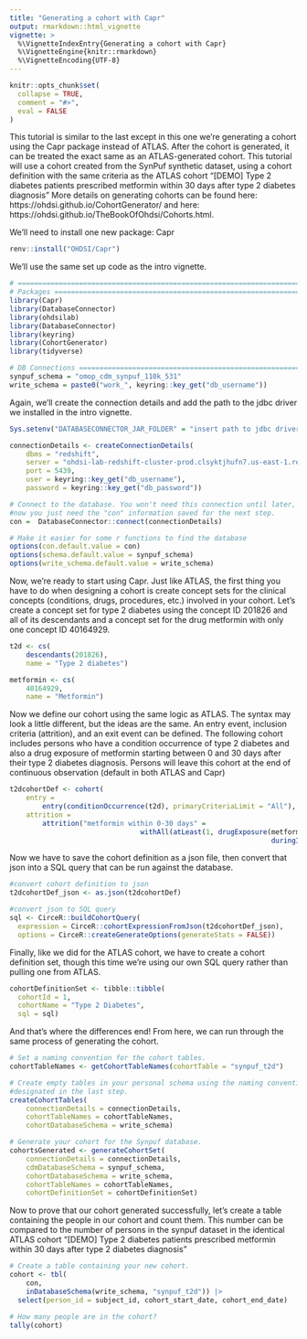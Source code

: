 ```yaml
---
title: "Generating a cohort with Capr"
output: rmarkdown::html_vignette
vignette: >
  %\VignetteIndexEntry{Generating a cohort with Capr}
  %\VignetteEngine{knitr::rmarkdown}
  %\VignetteEncoding{UTF-8}
---
```


```r
knitr::opts_chunk$set(
  collapse = TRUE,
  comment = "#>",
  eval = FALSE
)
```

This tutorial is similar to the last except in this one we're generating a 
cohort using the Capr package instead of ATLAS. After the cohort is generated, 
it can be treated the exact same as an ATLAS-generated cohort. This tutorial 
will use a cohort created from the SynPuf synthetic dataset, using a cohort 
definition with the same criteria as the ATLAS cohort "[DEMO] Type 2 diabetes 
patients prescribed metformin within 30 days after type 2 diabetes diagnosis"
More details on generating cohorts can be found here: 
https://ohdsi.github.io/CohortGenerator/ and here: 
https://ohdsi.github.io/TheBookOfOhdsi/Cohorts.html. 

We'll need to install one new package: Capr

```r
renv::install("OHDSI/Capr")
```

We'll use the same set up code as the intro vignette. 

```r
# ==============================================================================
# Packages =====================================================================
library(Capr)
library(DatabaseConnector)
library(ohdsilab)
library(DatabaseConnector)
library(keyring)
library(CohortGenerator)
library(tidyverse)

# DB Connections ===============================================================
synpuf_schema = "omop_cdm_synpuf_110k_531"
write_schema = paste0("work_", keyring::key_get("db_username"))
```

Again, we'll create the connection details and add the path to the jdbc driver 
we installed in the intro vignette.

```r
Sys.setenv("DATABASECONNECTOR_JAR_FOLDER" = "insert path to jdbc driver here")

connectionDetails <- createConnectionDetails(
	dbms = "redshift",
	server = "ohdsi-lab-redshift-cluster-prod.clsyktjhufn7.us-east-1.redshift.amazonaws.com/ohdsi_lab",
	port = 5439,
	user = keyring::key_get("db_username"),
	password = keyring::key_get("db_password"))

# Connect to the database. You won't need this connection until later, but for 
#now you just need the "con" information saved for the next step.
con =  DatabaseConnector::connect(connectionDetails)

# Make it easier for some r functions to find the database
options(con.default.value = con)
options(schema.default.value = synpuf_schema)
options(write_schema.default.value = write_schema)
```

Now, we're ready to start using Capr. Just like ATLAS, the first thing you have
to do when designing a cohort is create concept sets for the clinical concepts 
(conditions, drugs, procedures, etc.) involved in your cohort. Let's create a
concept set for type 2 diabetes using the concept ID 201826 and all of its 
descendants and a concept set for the drug metformin with only one concept ID 
40164929.

```r
t2d <- cs(
	descendants(201826),
	name = "Type 2 diabetes")

metformin <- cs(
	40164929,
	name = "Metformin")
```

Now we define our cohort using the same logic as ATLAS. The syntax may look a
little different, but the ideas are the same. An entry event, 
inclusion criteria (attrition), and an exit event can be defined. The following
cohort includes persons who have a condition occurrence of type 2 diabetes and 
also a drug exposure of metformin starting between 0 and 30 days after their 
type 2 diabetes diagnosis. Persons will leave this cohort at the end of 
continuous observation (default in both ATLAS and Capr)

```r
t2dcohortDef <- cohort(
	entry = 
		entry(conditionOccurrence(t2d), primaryCriteriaLimit = "All"),
	attrition = 
		attrition("metformin within 0-30 days" = 
								withAll(atLeast(1, drugExposure(metformin), 
																duringInterval(eventStarts(0,30))))))
```

Now we have to save the cohort definition as a json file, then convert that json
into a SQL query that can be run against the database.

```r
#convert cohort definition to json
t2dcohortDef_json <- as.json(t2dcohortDef)

#convert json to SQL query
sql <- CirceR::buildCohortQuery(
  expression = CirceR::cohortExpressionFromJson(t2dcohortDef_json),
  options = CirceR::createGenerateOptions(generateStats = FALSE))
```

Finally, like we did for the ATLAS cohort, we have to create a cohort definition
set, though this time we're using our own SQL query rather than pulling one from
ATLAS.

```r
cohortDefinitionSet <- tibble::tibble(
  cohortId = 1,
  cohortName = "Type 2 Diabetes",
  sql = sql)
```

And that's where the differences end! From here, we can run through the same 
process of generating the cohort.

```r
# Set a naming convention for the cohort tables.
cohortTableNames <- getCohortTableNames(cohortTable = "synpuf_t2d")

# Create empty tables in your personal schema using the naming convention
#designated in the last step.
createCohortTables(
	connectionDetails = connectionDetails,
	cohortTableNames = cohortTableNames,
	cohortDatabaseSchema = write_schema)

# Generate your cohort for the Synpuf database.
cohortsGenerated <- generateCohortSet(
	connectionDetails = connectionDetails,
	cdmDatabaseSchema = synpuf_schema,
	cohortDatabaseSchema = write_schema,
	cohortTableNames = cohortTableNames,
	cohortDefinitionSet = cohortDefinitionSet)
```

Now to prove that our cohort generated successfully, let's create a table 
containing the people in our cohort and count them. This number can be compared 
to the number of persons in the synpuf dataset in the identical ATLAS cohort 
"[DEMO] Type 2 diabetes patients prescribed metformin within 30 days after type 
2 diabetes diagnosis"

```r
# Create a table containing your new cohort.
cohort <- tbl(
	con,
	inDatabaseSchema(write_schema, "synpuf_t2d")) |>
  select(person_id = subject_id, cohort_start_date, cohort_end_date)

# How many people are in the cohort?
tally(cohort)
```
